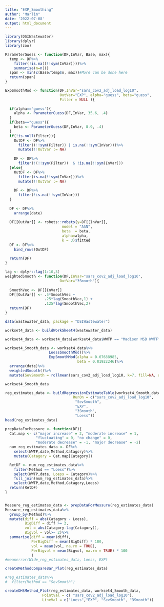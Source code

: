 ```yaml
---
title: "EXP_Smoothing"
author: "Marlin"
date: '2022-07-08'
output: html_document
---
```


```r
library(DSIWastewater)
library(dplyr)
library(zoo)
```

```r
ParameterGuess <- function(DF,InVar, Base, max){
  temp <- DF%>%
    filter(!is.na((!!sym(InVar))))%>%
    summarise(n=n())
  span <- min(c(Base/temp$n, max))#More can be done here
  return(span)
}

ExpSmoothMod <- function(DF,InVar="sars_cov2_adj_load_log10",
                         OutVar="EXP", alpha="guess", beta="guess",
                         Filter = NULL ){
  
  if(alpha=="guess"){
    alpha <- ParameterGuess(DF,InVar, 35.6, .4)
  }
  if(beta=="guess"){
    beta <- ParameterGuess(DF,InVar, 8.9, .4)
  }
  if(!is.null(Filter)){
    OutDF <- DF%>%
      filter((!!sym(Filter)) | is.na(!!sym(InVar)))%>%
      mutate(!!OutVar := NA)
    
    DF <- DF%>%
      filter(!(!!sym(Filter))  & !is.na(!!sym(InVar)))
  }else{
    OutDF <- DF%>%
      filter(is.na(!!sym(InVar)))%>%
      mutate(!!OutVar := NA)
    
    DF <- DF%>%
      filter(!is.na(!!sym(InVar)))
  }
  
  DF <- DF%>%
    arrange(date)
  
  DF[[OutVar]] <- robets::robets(y=DF[[InVar]],
                          model = "AAN",
                          beta  = beta,
                          alpha=alpha,
                          k = 3)$fitted
  DF <- DF%>%
    bind_rows(OutDF)
  
  return(DF)
}
```

```r
lag <- dplyr::lag(1:10,3)
weightedSmooth <- function(DF,InVar="sars_cov2_adj_load_log10",
                         OutVar="3Smooth"){
  
  SmoothVec <- DF[[InVar]]
  DF[[OutVar]] <- .5*SmoothVec + 
                  .25*lag(SmoothVec,1) + 
                  .125*lag(SmoothVec,2)
  return(DF)
}
```

```r
data(wastewater_data, package = "DSIWastewater")

workset4_data <- buildWorkSheet4(wastewater_data)

workset4_data <- workset4_data[workset4_data$WWTP == "Madison MSD WWTF",]

workset4_Smooth_data <- workset4_data%>%
                    LoessSmoothMod()%>%
                    ExpSmoothMod(alpha = 0.07688985,
                                 beta = 0.01922246)%>%
  arrange(date)%>%
  weightedSmooth()%>%
  mutate(SevSmooth = rollmean(sars_cov2_adj_load_log10, k=7, fill=NA, align="right"))

workset4_Smooth_data

```

```r
reg_estimates_data <- buildRegressionEstimateTable(workset4_Smooth_data,
                               RunOn = c("sars_cov2_adj_load_log10",
                                "SevSmooth",
                                "EXP",
                                "3Smooth",
                                "Loess"))
head(reg_estimates_data)
```

```r
prepDataForMessure <- function(DF){
  Cat.map <- c("major increase" = 2, "moderate increase" = 1, 
              "fluctuating" = 0, "no change" = 0,
              "moderate decrease" = -1, "major decrease" = -2)   
  num_reg_estimates_data <- DF%>%
    select(WWTP,date,Method,Catagory)%>%
    mutate(Catagory = Cat.map[Catagory])

  RetDF <- num_reg_estimates_data%>%
    filter(Method == "Loess")%>%
    select(WWTP,date, Loess = Catagory)%>%
    full_join(num_reg_estimates_data)%>%
    select(WWTP,date,Method,Catagory,Loess)
  return(RetDF)
}


Messure_reg_estimates_data <- prepDataForMessure(reg_estimates_data)
Messure_reg_estimates_data%>%
  group_by(Method)%>%
  mutate(diff = abs(Catagory - Loess),
         BigDiff = diff >= 2,
         vol = abs(Catagory-lag(Catagory)),
         Bigvol = vol>= 2)%>%
  summarise(diff = mean(diff),
            PerBigDiff = mean(BigDiff) * 100,
            vol = mean(vol, na.rm = TRUE),
            PerBigvol = mean(Bigvol, na.rm = TRUE) * 100
            )
#meanerror(Wide_reg_estimates_data, Loess, EXP)
```


```r

createMethodCompareBar_Plot(reg_estimates_data)

#reg_estimates_data%>%
#  filter(Method == "SevSmooth")
```

```r
createDHSMethod_Plot(reg_estimates_data, workset4_Smooth_data, 
                 PointVal = c( "sars_cov2_adj_load_log10"),
                 LineVal = c("Loess","EXP", "SevSmooth", "3Smooth"))
```